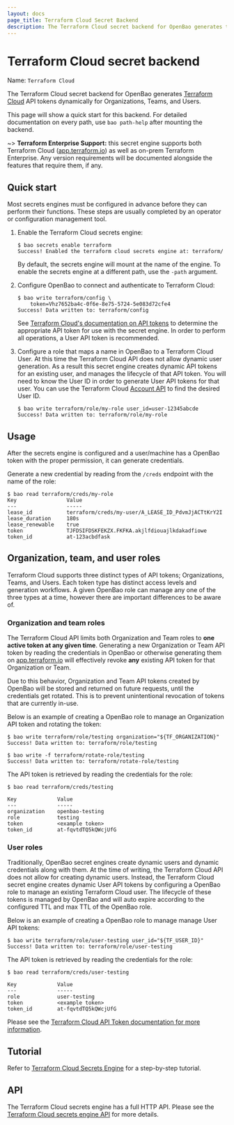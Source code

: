 ```yaml
---
layout: docs
page_title: Terraform Cloud Secret Backend
description: The Terraform Cloud secret backend for OpenBao generates tokens for Terraform Cloud dynamically.
---
```


# Terraform Cloud secret backend

Name: `Terraform Cloud`

The Terraform Cloud secret backend for OpenBao generates
[Terraform Cloud](https://cloud.hashicorp.com/products/terraform)
API tokens dynamically for Organizations, Teams, and Users.

This page will show a quick start for this backend. For detailed documentation
on every path, use `bao path-help` after mounting the backend.

~> **Terraform Enterprise Support:** this secret engine supports both Terraform
Cloud ([app.terraform.io](https://app.terraform.io/session)) as well as on-prem
Terraform Enterprise. Any version requirements will be documented alongside the
features that require them, if any.

## Quick start

Most secrets engines must be configured in advance before they can perform their
functions. These steps are usually completed by an operator or configuration
management tool.

1.  Enable the Terraform Cloud secrets engine:

    ```shell-session
    $ bao secrets enable terraform
    Success! Enabled the terraform cloud secrets engine at: terraform/
    ```

    By default, the secrets engine will mount at the name of the engine. To
    enable the secrets engine at a different path, use the `-path` argument.

2.  Configure OpenBao to connect and authenticate to Terraform Cloud:

    ```shell-session
    $ bao write terraform/config \
        token=Vhz7652ba4c-0f6e-8e75-5724-5e083d72cfe4
    Success! Data written to: terraform/config
    ```

    See [Terraform Cloud's documentation on API
    tokens](/terraform/cloud-docs/users-teams-organizations/api-tokens)
    to determine the appropriate API token for use with the secret engine. In
    order to perform all operations, a User API token is recommended.

3.  Configure a role that maps a name in OpenBao to a Terraform Cloud User. At
    this time the Terraform Cloud API does not allow dynamic user generation. As
    a result this secret engine creates dynamic API tokens for an existing user,
    and manages the lifecycle of that API token. You will need to know the User
    ID in order to generate User API tokens for that user. You can use the
    Terraform Cloud [Account
    API](/terraform/cloud-docs/api-docs/account) to find the
    desired User ID.

    ```shell-session
    $ bao write terraform/role/my-role user_id=user-12345abcde
    Success! Data written to: terraform/role/my-role
    ```

## Usage

After the secrets engine is configured and a user/machine has a OpenBao token with
the proper permission, it can generate credentials.

Generate a new credential by reading from the `/creds` endpoint with the name
of the role:

```shell-session
$ bao read terraform/creds/my-role
Key                Value
---                -----
lease_id           terraform/creds/my-user/A_LEASE_ID_PdvmJjACTtKrY2I
lease_duration     180s
lease_renewable    true
token              TJFDSIFDSKFEKZX.FKFKA.akjlfdiouajlkdakadfiowe
token_id           at-123acbdfask
```

## Organization, team, and user roles

Terraform Cloud supports three distinct types of API tokens; Organizations,
Teams, and Users. Each token type has distinct access levels and generation
workflows. A given OpenBao role can manage any one of the three types at a time,
however there are important differences to be aware of.

### Organization and team roles

The Terraform Cloud API limits both Organization and Team roles to **one active
token at any given time**. Generating a new Organization or Team API token by
reading the credentials in OpenBao or otherwise generating them on
[app.terraform.io](https://app.terraform.io/session) will effectively revoke **any**
existing API token for that Organization or Team.

Due to this behavior, Organization and Team API tokens created by OpenBao will be
stored and returned on future requests, until the credentials get rotated. This
is to prevent unintentional revocation of tokens that are currently in-use.

Below is an example of creating a OpenBao role to manage an Organization
API token and rotating the token:

```shell-session
$ bao write terraform/role/testing organization="${TF_ORGANIZATION}"
Success! Data written to: terraform/role/testing

$ bao write -f terraform/rotate-role/testing
Success! Data written to: terraform/rotate-role/testing
```

The API token is retrieved by reading the credentials for the role:

```
$ bao read terraform/creds/testing

Key             Value
---             -----
organization    openbao-testing
role            testing
token           <example token>
token_id        at-fqvtdTQ5kQWcjUfG
```

### User roles

Traditionally, OpenBao secret engines create dynamic users and dynamic credentials
along with them. At the time of writing, the Terraform Cloud API does not allow
for creating dynamic users. Instead, the Terraform Cloud secret engine creates
dynamic User API tokens by configuring a OpenBao role to manage an existing
Terraform Cloud user. The lifecycle of these tokens is managed by OpenBao and
will auto expire according to the configured TTL and max TTL of the OpenBao
role.

Below is an example of creating a OpenBao role to manage manage User API tokens:

```shell-session
$ bao write terraform/role/user-testing user_id="${TF_USER_ID}"
Success! Data written to: terraform/role/user-testing
```

The API token is retrieved by reading the credentials for the role:

```
$ bao read terraform/creds/user-testing

Key             Value
---             -----
role            user-testing
token           <example token>
token_id        at-fqvtdTQ5kQWcjUfG
```

Please see the [Terraform Cloud API
Token documentation for more
information](/terraform/cloud-docs/users-teams-organizations/api-tokens).

## Tutorial

Refer to [Terraform Cloud Secrets
Engine](/vault/tutorials/secrets-management/terraform-secrets-engine)
for a step-by-step tutorial.

## API

The Terraform Cloud secrets engine has a full HTTP API. Please see the
[Terraform Cloud secrets engine API](/vault/api-docs/secret/terraform) for more
details.
